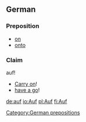 ==German==
===Preposition===
*[[on]]
*[[onto]]
===Claim===
auf!
*[[Carry on]]!
*[[have a go]]!

[[Category:German prepositions]]

[[de:auf]]
[[io:Auf]]
[[pl:Auf]]
[[fi:Auf]]